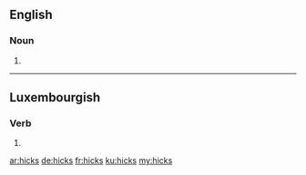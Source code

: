 ==English==

===Noun===
{{head|en|plural}}

# {{plural of|hick|lang=en}}

----

==Luxembourgish==

===Verb===
{{head|lb|verb form}}

# {{inflection of|hicken||2|s|pres|indc|lang=lb}}

[[ar:hicks]]
[[de:hicks]]
[[fr:hicks]]
[[ku:hicks]]
[[my:hicks]]